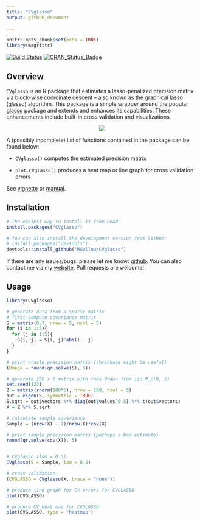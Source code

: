 ```yaml
---
title: "CVglasso"
output: github_document
  
---
```


```r
knitr::opts_chunk$set(echo = TRUE)
library(magrittr)
```

[![Build Status](https://travis-ci.org/MGallow/CVglasso.svg?branch=master)](https://travis-ci.org/MGallow/CVglasso)
[![CRAN_Status_Badge](http://www.r-pkg.org/badges/version/CVglasso)](https://cran.r-project.org/package=CVglasso)

## Overview

`CVglasso` is an R package that estimates a lasso-penalized precision matrix via block-wise coordinate descent -- also known as the graphical lasso (glasso) algorithm. This package is a simple wrapper around the popular [glasso](https://cran.r-project.org/web/packages/glasso/index.html) package and extends and enhances its capabilities. These enhancements include built-in cross validation and visualizations.

<p align="center">
  <img src = "https://github.com/MGallow/CVglasso/raw/master/vignettes/images/gif.gif"/>
</p>

A (possibly incomplete) list of functions contained in the package can be found below:

* `CVglasso()` computes the estimated precision matrix

* `plot.CVglasso()` produces a heat map or line graph for cross validation errors

See [vignette](https://mgallow.github.io/CVglasso/) or [manual](https://github.com/MGallow/CVglasso/blob/master/CVglasso.pdf).

## Installation

```r
# The easiest way to install is from CRAN
install.packages("CVglasso")

# You can also install the development version from GitHub:
# install.packages("devtools")
devtools::install_github("MGallow/CVglasso")
```

If there are any issues/bugs, please let me know: [github](https://github.com/MGallow/CVglasso/issues). You can also contact me via my [website](https://mgallow.github.io/). Pull requests are welcome!

## Usage

```r
library(CVglasso)

# generate data from a sparse matrix
# first compute covariance matrix
S = matrix(0.7, nrow = 5, ncol = 5)
for (i in 1:5){
  for (j in 1:5){
    S[i, j] = S[i, j]^abs(i - j)
  }
}

# print oracle precision matrix (shrinkage might be useful)
(Omega = round(qr.solve(S), 3))

# generate 100 x 5 matrix with rows drawn from iid N_p(0, S)
set.seed(123)
Z = matrix(rnorm(100*5), nrow = 100, ncol = 5)
out = eigen(S, symmetric = TRUE)
S.sqrt = out$vectors %*% diag(out$values^0.5) %*% t(out$vectors)
X = Z %*% S.sqrt

# calculate sample covariance
Sample = (nrow(X) - 1)/nrow(X)*cov(X)

# print sample precision matrix (perhaps a bad estimate)
round(qr.solve(cov(X)), 5)


# CVglasso (lam = 0.5)
CVglasso(S = Sample, lam = 0.5)

# cross validation
(CVGLASSO = CVglasso(X, trace = "none"))

# produce line graph for CV errors for CVGLASSO
plot(CVGLASSO)

# produce CV heat map for CVGLASSO
plot(CVGLASSO, type = "heatmap")

```
